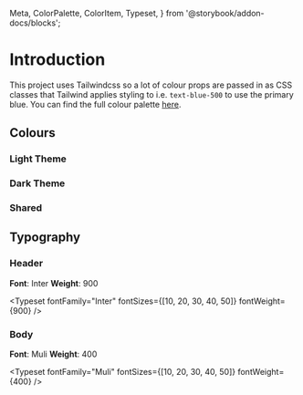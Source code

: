   Meta,
  ColorPalette,
  ColorItem,
  Typeset,
} from '@storybook/addon-docs/blocks';


<Meta title="Introducation" />

# Introduction

This project uses Tailwindcss so a lot of colour props are passed in as CSS classes that
Tailwind applies styling to i.e. `text-blue-500` to use the primary blue. You can find the
full colour palette [here](https://tailwindcss.com/docs/customizing-colors/#default-color-palette).

## Colours

### Light Theme

<ColorPalette>
  <ColorItem
    title="theme.color.background"
    subtitle="White"
    colors={[theme.colors.white]}
  />
  <ColorItem
    title="theme.color.text"
    subtitle="Black"
    colors={[theme.colors.black]}
  />
  <ColorItem
    title="theme.color.header"
    subtitle="Grey"
    colors={[theme.colors.gray[700]]}
  />
</ColorPalette>

### Dark Theme

<ColorPalette>
  <ColorItem
    title="theme.color.background"
    subtitle="White"
    colors={[theme.colors.gray[900]]}
  />
  <ColorItem
    title="theme.color.text"
    subtitle="White"
    colors={[theme.colors.white]}
  />
  <ColorItem
    title="theme.color.header"
    subtitle="Grey"
    colors={[theme.colors.gray[200]]}
  />
</ColorPalette>

### Shared

<ColorPalette>
  <ColorItem
    title="theme.color.primary"
    subtitle="Blue"
    colors={[theme.colors.blue[500]]}
  />
  <ColorItem
    title="theme.color.secondary"
    subtitle="Orange"
    colors={[theme.colors.orange[500]]}
  />
  <ColorItem
    title="theme.color.tertiary"
    subtitle="Grey"
    colors={[theme.colors.gray[500]]}
  />
  <ColorItem
    title="Monochrome"
    colors={[
      theme.colors.monochrome[900],
      theme.colors.monochrome[800],
      theme.colors.monochrome[700],
      theme.colors.monochrome[600],
      theme.colors.monochrome[500],
      theme.colors.monochrome[400],
      theme.colors.monochrome[300],
      theme.colors.monochrome[200],
      theme.colors.monochrome[100],
    ]}
  />
</ColorPalette>

## Typography

### Header

**Font**: Inter
**Weight**: 900

<Typeset fontFamily="Inter" fontSizes={[10, 20, 30, 40, 50]} fontWeight={900} />

### Body

**Font**: Muli
**Weight**: 400

<Typeset fontFamily="Muli" fontSizes={[10, 20, 30, 40, 50]} fontWeight={400} />

